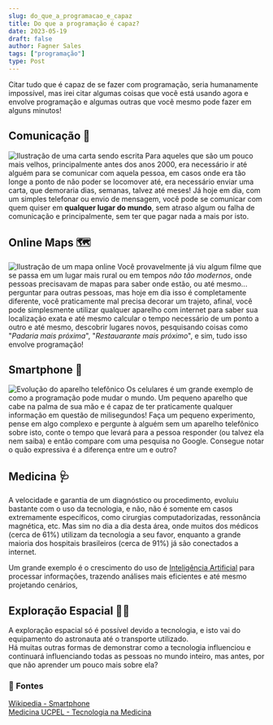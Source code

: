 ```yaml
---
slug: do_que_a_programacao_e_capaz
title: Do que a programação é capaz?
date: 2023-05-19
draft: false
author: Fagner Sales
tags: ["programação"]
type: Post
---
```


Citar tudo que é capaz de se fazer com programação, seria humanamente impossível, mas irei citar algumas coisas que você está usando agora e envolve programação e algumas outras que você mesmo pode fazer em alguns minutos!

## Comunicação 💬
![Ilustração de uma carta sendo escrita](https://static.mundoeducacao.uol.com.br/mundoeducacao/2021/02/relato-pessoal.jpg)
Para aqueles que são um pouco mais velhos, principalmente antes dos anos 2000, era necessário ir até alguém para se comunicar com aquela pessoa, em casos onde era tão longe a ponto de não poder se locomover até, era necessário enviar uma carta, que demoraria dias, semanas, talvez até meses! Já hoje em dia, com um simples telefonar ou envio de mensagem, você pode se comunicar com quem quiser em **qualquer lugar do mundo**, sem atraso algum ou falha de comunicação e principalmente, sem ter que pagar nada a mais por isto. 

## Online Maps 🗺
![Ilustração de um mapa online](https://img.freepik.com/premium-vector/online-maps-technology-man-with-smartphone-digital-maps-navigation-direction-vector_199064-160.jpg?w=2000)
Você provavelmente já viu algum filme que se passa em um lugar mais rural ou em tempos *não tão modernos*, onde pessoas precisavam de mapas para saber onde estão, ou até mesmo... perguntar para outras pessoas, mas hoje em dia isso é completamente diferente, você praticamente mal precisa decorar um trajeto, afinal, você pode simplesmente utilizar qualquer aparelho com internet para saber sua localização exata e até mesmo calcular o tempo necessário de um ponto a outro e até mesmo, descobrir lugares novos, pesquisando coisas como "*Padaria mais próxima*", "*Restauarante mais próximo*", e sim, tudo isso envolve programação!

## Smartphone 🤳
![Evolução do aparelho telefônico](https://upload.wikimedia.org/wikipedia/commons/8/8d/Mobile_Phone_Evolution_1992_-_2014.jpg)
Os celulares é um grande exemplo de como a programação pode mudar o mundo. Um pequeno aparelho que cabe na palma de sua mão e é capaz de ter praticamente qualquer informação em questão de milisegundos! Faça um pequeno experimento, pense em algo complexo e pergunte à alguém sem um aparelho telefônico sobre isto, conte o tempo que levará para a pessoa responder (ou talvez ela nem saiba) e então compare com uma pesquisa no Google. Consegue notar o quão expressiva é a diferença entre um e outro?

## Medicina 🩺
A velocidade e garantia de um diagnóstico ou procedimento, evoluiu bastante com o uso da tecnologia, e não, não é somente em casos extremamente específicos, como cirurgias computadorizadas, ressonância magnética, etc. Mas sim no dia a dia desta área, onde muitos dos médicos (cerca de 61%) utilizam da tecnologia a seu favor, enquanto a grande maioria dos hospitais brasileiros (cerca de 91%) já são conectados a internet.

Um grande exemplo é o crescimento do uso de [Inteligência Artificial](https://tecnoblog.net/responde/o-que-e-inteligencia-artificial/) para processar informações, trazendo análises mais eficientes e até mesmo projetando cenários,

## Exploração Espacial 👩‍🚀
A exploração espacial só é possível devido a tecnologia, e isto vai do equipamento do astronauta até o transporte utilizado.
<br />
Há muitas outras formas de demonstrar como a tecnologia influenciou e continuará influenciando todas as pessoas no mundo inteiro, mas antes, por que não aprender um pouco mais sobre ela?

### 🔗 Fontes
[Wikipedia - Smartphone](https://en.wikipedia.org/wiki/Smartphone)
<br />
[Medicina UCPEL - Tecnologia na Medicina](https://medicina.ucpel.edu.br/blog/tecnologia-na-medicina/)
